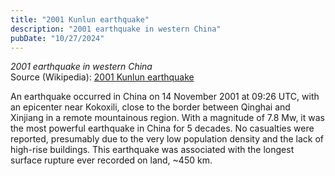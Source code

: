```yaml
---
title: "2001 Kunlun earthquake"
description: "2001 earthquake in western China"
pubDate: "10/27/2024"
---
```


*2001 earthquake in western China*  
Source (Wikipedia): [2001 Kunlun earthquake][1]

An earthquake occurred in China on 14 November 2001 at 09:26 UTC, with an epicenter near Kokoxili, close to the border between Qinghai and Xinjiang in a remote mountainous region. With a magnitude of 7.8 Mw, it was the most powerful earthquake in China for 5 decades. No casualties were reported, presumably due to the very low population density and the lack of high-rise buildings. This earthquake was associated with the longest surface rupture ever recorded on land, ~450 km.

[1]: https://en.wikipedia.org/wiki/2001_Kunlun_earthquake
